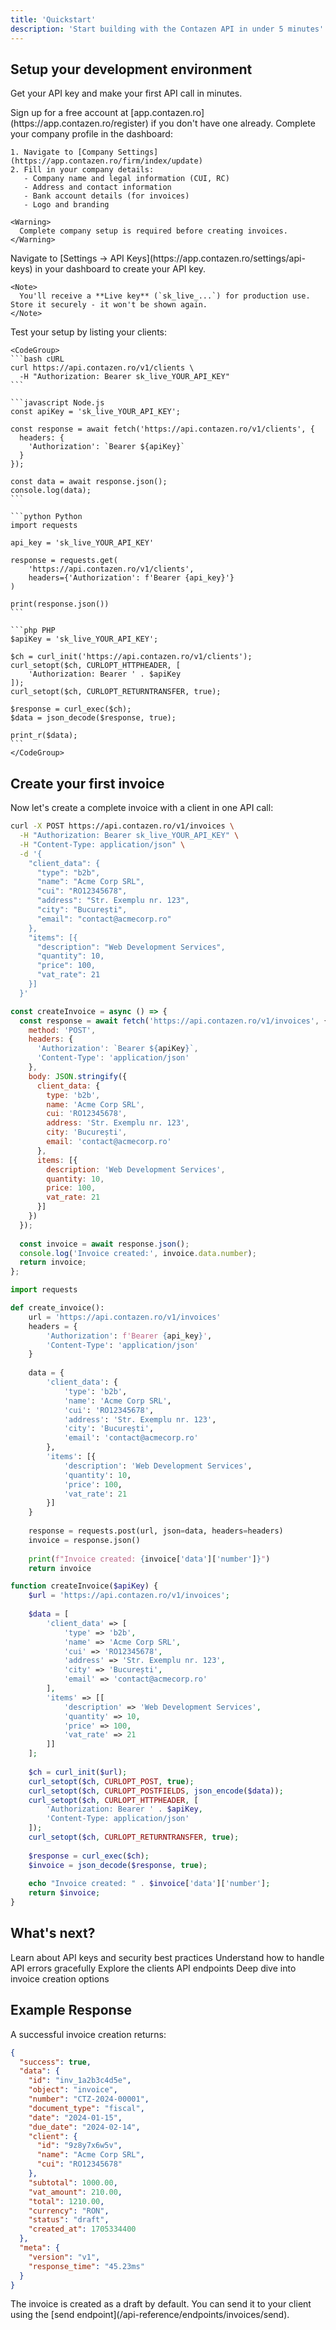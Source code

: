 ```yaml
---
title: 'Quickstart'
description: 'Start building with the Contazen API in under 5 minutes'
---
```


## Setup your development environment

Get your API key and make your first API call in minutes.

<Steps>
  <Step title="Create a Contazen account">
    Sign up for a free account at [app.contazen.ro](https://app.contazen.ro/register) if you don't have one already.
  </Step>
  <Step title="Set up your company details">
    Complete your company profile in the dashboard:
    
    1. Navigate to [Company Settings](https://app.contazen.ro/firm/index/update)
    2. Fill in your company details:
       - Company name and legal information (CUI, RC)
       - Address and contact information
       - Bank account details (for invoices)
       - Logo and branding
    
    <Warning>
      Complete company setup is required before creating invoices.
    </Warning>
  </Step>
  <Step title="Get your API key">
    Navigate to [Settings → API Keys](https://app.contazen.ro/settings/api-keys) in your dashboard to create your API key.
    
    <Note>
      You'll receive a **Live key** (`sk_live_...`) for production use. Store it securely - it won't be shown again.
    </Note>
  </Step>
  <Step title="Make your first API call">
    Test your setup by listing your clients:

    <CodeGroup>
    ```bash cURL
    curl https://api.contazen.ro/v1/clients \
      -H "Authorization: Bearer sk_live_YOUR_API_KEY"
    ```

    ```javascript Node.js
    const apiKey = 'sk_live_YOUR_API_KEY';
    
    const response = await fetch('https://api.contazen.ro/v1/clients', {
      headers: {
        'Authorization': `Bearer ${apiKey}`
      }
    });
    
    const data = await response.json();
    console.log(data);
    ```

    ```python Python
    import requests

    api_key = 'sk_live_YOUR_API_KEY'
    
    response = requests.get(
        'https://api.contazen.ro/v1/clients',
        headers={'Authorization': f'Bearer {api_key}'}
    )
    
    print(response.json())
    ```

    ```php PHP
    $apiKey = 'sk_live_YOUR_API_KEY';
    
    $ch = curl_init('https://api.contazen.ro/v1/clients');
    curl_setopt($ch, CURLOPT_HTTPHEADER, [
        'Authorization: Bearer ' . $apiKey
    ]);
    curl_setopt($ch, CURLOPT_RETURNTRANSFER, true);
    
    $response = curl_exec($ch);
    $data = json_decode($response, true);
    
    print_r($data);
    ```
    </CodeGroup>
  </Step>
</Steps>

## Create your first invoice

Now let's create a complete invoice with a client in one API call:

<CodeGroup>

```bash cURL
curl -X POST https://api.contazen.ro/v1/invoices \
  -H "Authorization: Bearer sk_live_YOUR_API_KEY" \
  -H "Content-Type: application/json" \
  -d '{
    "client_data": {
      "type": "b2b",
      "name": "Acme Corp SRL",
      "cui": "RO12345678",
      "address": "Str. Exemplu nr. 123",
      "city": "București",
      "email": "contact@acmecorp.ro"
    },
    "items": [{
      "description": "Web Development Services",
      "quantity": 10,
      "price": 100,
      "vat_rate": 21
    }]
  }'
```

```javascript Node.js
const createInvoice = async () => {
  const response = await fetch('https://api.contazen.ro/v1/invoices', {
    method: 'POST',
    headers: {
      'Authorization': `Bearer ${apiKey}`,
      'Content-Type': 'application/json'
    },
    body: JSON.stringify({
      client_data: {
        type: 'b2b',
        name: 'Acme Corp SRL',
        cui: 'RO12345678',
        address: 'Str. Exemplu nr. 123',
        city: 'București',
        email: 'contact@acmecorp.ro'
      },
      items: [{
        description: 'Web Development Services',
        quantity: 10,
        price: 100,
        vat_rate: 21
      }]
    })
  });
  
  const invoice = await response.json();
  console.log('Invoice created:', invoice.data.number);
  return invoice;
};
```

```python Python
import requests

def create_invoice():
    url = 'https://api.contazen.ro/v1/invoices'
    headers = {
        'Authorization': f'Bearer {api_key}',
        'Content-Type': 'application/json'
    }
    
    data = {
        'client_data': {
            'type': 'b2b',
            'name': 'Acme Corp SRL',
            'cui': 'RO12345678',
            'address': 'Str. Exemplu nr. 123',
            'city': 'București',
            'email': 'contact@acmecorp.ro'
        },
        'items': [{
            'description': 'Web Development Services',
            'quantity': 10,
            'price': 100,
            'vat_rate': 21
        }]
    }
    
    response = requests.post(url, json=data, headers=headers)
    invoice = response.json()
    
    print(f"Invoice created: {invoice['data']['number']}")
    return invoice
```

```php PHP
function createInvoice($apiKey) {
    $url = 'https://api.contazen.ro/v1/invoices';
    
    $data = [
        'client_data' => [
            'type' => 'b2b',
            'name' => 'Acme Corp SRL',
            'cui' => 'RO12345678',
            'address' => 'Str. Exemplu nr. 123',
            'city' => 'București',
            'email' => 'contact@acmecorp.ro'
        ],
        'items' => [[
            'description' => 'Web Development Services',
            'quantity' => 10,
            'price' => 100,
            'vat_rate' => 21
        ]]
    ];
    
    $ch = curl_init($url);
    curl_setopt($ch, CURLOPT_POST, true);
    curl_setopt($ch, CURLOPT_POSTFIELDS, json_encode($data));
    curl_setopt($ch, CURLOPT_HTTPHEADER, [
        'Authorization: Bearer ' . $apiKey,
        'Content-Type: application/json'
    ]);
    curl_setopt($ch, CURLOPT_RETURNTRANSFER, true);
    
    $response = curl_exec($ch);
    $invoice = json_decode($response, true);
    
    echo "Invoice created: " . $invoice['data']['number'];
    return $invoice;
}
```

</CodeGroup>

## What's next?

<CardGroup cols={2}>
  <Card
    title="Authentication"
    icon="lock"
    href="/authentication"
  >
    Learn about API keys and security best practices
  </Card>
  <Card
    title="Error Handling"
    icon="triangle-exclamation"
    href="/errors"
  >
    Understand how to handle API errors gracefully
  </Card>
  <Card
    title="Client Management"
    icon="users"
    href="/api-reference/endpoints/clients/list"
  >
    Explore the clients API endpoints
  </Card>
  <Card
    title="Invoice Creation"
    icon="file-invoice"
    href="/api-reference/endpoints/invoices/create"
  >
    Deep dive into invoice creation options
  </Card>
</CardGroup>

## Example Response

A successful invoice creation returns:

```json
{
  "success": true,
  "data": {
    "id": "inv_1a2b3c4d5e",
    "object": "invoice",
    "number": "CTZ-2024-00001",
    "document_type": "fiscal",
    "date": "2024-01-15",
    "due_date": "2024-02-14",
    "client": {
      "id": "9z8y7x6w5v",
      "name": "Acme Corp SRL",
      "cui": "RO12345678"
    },
    "subtotal": 1000.00,
    "vat_amount": 210.00,
    "total": 1210.00,
    "currency": "RON",
    "status": "draft",
    "created_at": 1705334400
  },
  "meta": {
    "version": "v1",
    "response_time": "45.23ms"
  }
}
```

<Note>
  The invoice is created as a draft by default. You can send it to your client using the [send endpoint](/api-reference/endpoints/invoices/send).
</Note>